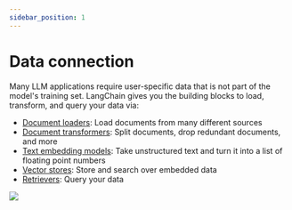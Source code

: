 ```yaml
---
sidebar_position: 1
---
```


# Data connection

Many LLM applications require user-specific data that is not part of the model's training set. LangChain gives you the 
building blocks to load, transform, and query your data via:

- [Document loaders](./document_loaders.html): Load documents from many different sources
- [Document transformers](./text_splitters.html): Split documents, drop redundant documents, and more
- [Text embedding models](./text_embedding.html): Take unstructured text and turn it into a list of floating point numbers
- [Vector stores](./vectorstores.html): Store and search over embedded data
- [Retrievers](./retrievers.html): Query your data

![](https://drive.google.com/uc?id=1xrloA5zVAq4DFewWMdICqRaS7ddcPitj)
